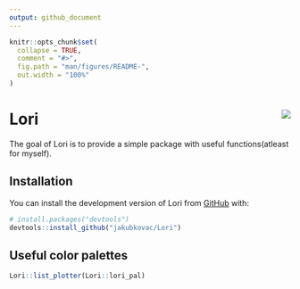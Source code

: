 ```yaml
---
output: github_document
---
```


<!-- README.md is generated from README.Rmd. Please edit that file -->

```r
knitr::opts_chunk$set(
  collapse = TRUE,
  comment = "#>",
  fig.path = "man/figures/README-",
  out.width = "100%"
)
```

# Lori <img src="man/figures/logo.png" align="right"/>

<!-- badges: start -->
<!-- badges: end -->

The goal of Lori is to provide a simple package with useful functions(atleast for myself).

## Installation

You can install the development version of Lori from [GitHub](https://github.com/jakubkovac/Lori/) with:

``` r
# install.packages("devtools")
devtools::install_github("jakubkovac/Lori")
```
## Useful color palettes

```r
Lori::list_plotter(Lori::lori_pal)
```
